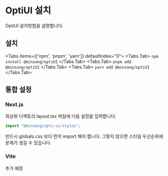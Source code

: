 # OptiUI 설치

OptiUI 설치방법을 설명합니다.

## 설치


<Tabs items={['npm', 'pnpm', 'yarn']} defaultIndex="0">
  <Tabs.Tab>
    ```
    npm install @minsang/optiUI
    ```
  </Tabs.Tab>
  <Tabs.Tab>
    ```
    pnpm add @minsang/optiUI
    ```
  </Tabs.Tab>
  <Tabs.Tab>
    ```
    yarn add @minsang/optiUI
    ```
  </Tabs.Tab>
</Tabs>

## 통합 설정

### Next.js

최상위 디렉토리 layout.tsx 파일에 다음 설정을 입력합니다.
```jsx filename="app/layout.jsx"
import "@minsang/opti-ui/styles";
```
 
<Callout type="error">
    반드시 globals.css 보다 먼저 import 해야 합니다. 그렇지 않으면 스타일 우선순위에 문제가 생길 수 있습니다.
</Callout>

### Vite
 
<Callout type="info">
    추가 예정
</Callout>